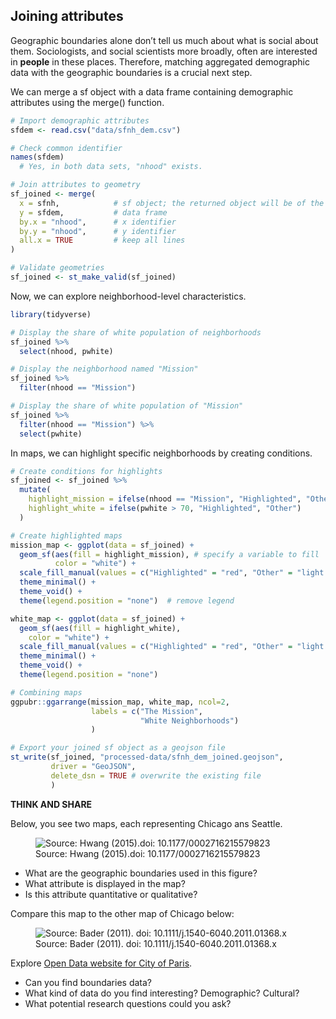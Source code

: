 ## Joining attributes


Geographic boundaries alone don't tell us much about what is social about them. Sociologists, and social scientists more broadly, often are interested in **people** in these places. Therefore, matching aggregated demographic data with the geographic boundaries is a crucial next step. 

We can merge a sf object with a data frame containing demographic attributes using the merge() function. 

```r
# Import demographic attributes
sfdem <- read.csv("data/sfnh_dem.csv")

# Check common identifier
names(sfdem)
  # Yes, in both data sets, "nhood" exists.
```

```r
# Join attributes to geometry
sf_joined <- merge(
  x = sfnh,            # sf object; the returned object will be of the same type as x.
  y = sfdem,           # data frame
  by.x = "nhood",      # x identifier
  by.y = "nhood",      # y identifier
  all.x = TRUE         # keep all lines
)

# Validate geometries
sf_joined <- st_make_valid(sf_joined)
```

Now, we can explore neighborhood-level characteristics.

```r
library(tidyverse)

# Display the share of white population of neighborhoods
sf_joined %>%
  select(nhood, pwhite)

# Display the neighborhood named "Mission"
sf_joined %>% 
  filter(nhood == "Mission")

# Display the share of white population of "Mission"
sf_joined %>%
  filter(nhood == "Mission") %>%
  select(pwhite)
```


In maps, we can highlight specific neighborhoods by creating conditions.

```r
# Create conditions for highlights
sf_joined <- sf_joined %>%
  mutate(
    highlight_mission = ifelse(nhood == "Mission", "Highlighted", "Other"), # highlight the Mission
    highlight_white = ifelse(pwhite > 70, "Highlighted", "Other")           # highlight white neighborhoods
  )

# Create highlighted maps
mission_map <- ggplot(data = sf_joined) +
  geom_sf(aes(fill = highlight_mission), # specify a variable to fill
          color = "white") + 
  scale_fill_manual(values = c("Highlighted" = "red", "Other" = "light grey")) + # specify colors to fill
  theme_minimal() +
  theme_void() +
  theme(legend.position = "none")  # remove legend

white_map <- ggplot(data = sf_joined) +
  geom_sf(aes(fill = highlight_white), 
    color = "white") + 
  scale_fill_manual(values = c("Highlighted" = "red", "Other" = "light grey")) +
  theme_minimal() +
  theme_void() +
  theme(legend.position = "none")  

# Combining maps
ggpubr::ggarrange(mission_map, white_map, ncol=2,
                  labels = c("The Mission",
                             "White Neighborhoods")
                  ) 
```

```r
# Export your joined sf object as a geojson file
st_write(sf_joined, "processed-data/sfnh_dem_joined.geojson", 
         driver = "GeoJSON",
         delete_dsn = TRUE # overwrite the existing file
         )
```



**THINK AND SHARE**

Below, you see two maps, each representing Chicago ans Seattle.

![Source: Hwang (2015).doi: 10.1177/0002716215579823](/Users/hesuyoon/Documents/ENSAE-CREST/2024/2 Fall/Teaching/Advanced_Method/soc-gis-tutorial/images/map-example.png)

 - What are the geographic boundaries used in this figure?
 - What attribute is displayed in the map?
 - Is this attribute quantitative or qualitative?

Compare this map to the other map of Chicago below:

![Source: Bader (2011). doi: 10.1111/j.1540-6040.2011.01368.x](/Users/hesuyoon/Documents/ENSAE-CREST/2024/2 Fall/Teaching/Advanced_Method/soc-gis-tutorial/images/map-example2.png)

Explore [Open Data website for City of Paris](https://opendata.paris.fr/pages/home/). 

 - Can you find boundaries data? 
 - What kind of data do you find interesting? Demographic? Cultural?
 - What potential research questions could you ask?



